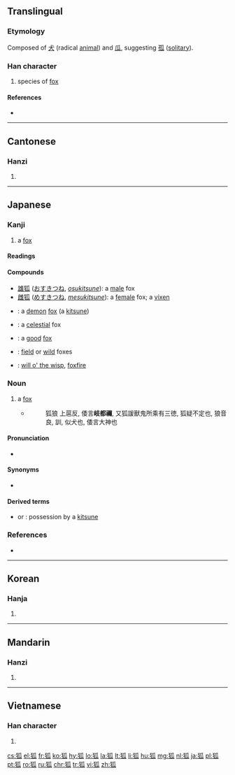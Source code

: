 ==Translingual==

===Etymology===
Composed of [[犬]] (radical [[animal]]) and [[瓜]], suggesting [[孤]] ([[solitary]]).

===Han character===
{{Han char|rn=94|rad=犬|as=05|sn=8|four=4223<sub>0</sub>|canj=大竹竹女人 (KHHVO)}}

# species of [[fox]]

====References====
* {{Han ref|kx=0708.290|dkj=20333|dj=1121.120|hdz=21340.140|uh=72D0|ud=29392|bh=AAB0|bd=43696}}

----

==Cantonese==

===Hanzi===
{{yue-hanzi|jyut=|y=wu4}}

# {{defn|lang=yue|sort=犬05}}

----

==Japanese==

===Kanji===
{{ja-kanji|rs=犬05|grade=uc}}

# a [[fox]]

====Readings====
{{ja-readings
|kanon=[[こ]] (ko)
|kun=[[きつね]] (kitsune)
}}

====Compounds====
* [[雄狐]] ([[おすきつね]], ''[[osukitsune]]''): a [[male]] fox
* [[雌狐]] ([[めすきつね]], ''[[mesukitsune]]''): a [[female]] fox; a [[vixen]]
* {{l|ja|妖狐|tr=[[ようこ]], ''[[yōko]]''}}: a [[demon]] [[fox]] (a [[kitsune]])
* {{l|ja|天狐|tr=[[てんこ]], ''[[tenko]]''}}: a [[celestial]] fox
* {{l|ja|善狐|tr=[[ぜんこ]], ''[[zenko]]''}}: a [[good]] [[fox]]
* {{l|ja|野狐|tr=のぎつね, ''nogitsune''}}: [[field]] or [[wild]] foxes
* {{l|ja|狐火|tr=[[きつねび]], ''[[kitsunebi]]''}}: [[will o' the wisp]], [[foxfire]]

===Noun===
{{ja-noun|きつね|kata=キツネ}}

# a [[fox]]
#* {{RQ:Shin'yaku Kegonkyō Ongi Shiki}}
#*: 狐狼 上扈反, 倭言'''岐都禰''', 又狐諼獸鬼所乘有三徳, 狐疑不定也, 狼音良, 訓, 似犬也, 倭言大神也

====Pronunciation====
* {{audio|Kitsune.ogg|狐}}

====Synonyms====
* {{l|ja|フォックス|tr=''[[fokkusu]]''}}

====Derived terms====
* {{l|ja|狐憑き}} or {{l|ja|狐付き|tr=[[きつねつくき]], ''[[kitsunetsuki]]''}}: possession by a [[kitsune]]

===References===
* {{R:Nara Ibun 3}}

----

==Korean==

===Hanja===
{{ko-hanja|hangeul=[[호]]|eumhun=|rv=ho|mr=ho|y=ho}}

# {{defn|lang=ko|sort=犬05}}

----

==Mandarin==

===Hanzi===
{{cmn-hanzi|pin=[[hú]] ([[hu2]])|wg=hu<sup>2</sup>}}

# {{defn|lang=cmn|sort=犬05}}

----

==Vietnamese==

===Han character===
{{vi-hantu|[[hồ]]|rs=犬05}}

# {{defn|lang=vi|sort=犬05}}

[[cs:狐]]
[[el:狐]]
[[fr:狐]]
[[ko:狐]]
[[hy:狐]]
[[lo:狐]]
[[la:狐]]
[[lt:狐]]
[[li:狐]]
[[hu:狐]]
[[mg:狐]]
[[nl:狐]]
[[ja:狐]]
[[pl:狐]]
[[pt:狐]]
[[ro:狐]]
[[ru:狐]]
[[chr:狐]]
[[tr:狐]]
[[vi:狐]]
[[zh:狐]]
